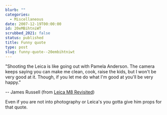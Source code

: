 ```yaml
---
blurb: ""
categories:
  - Miscellaneous
date: 2007-12-19T00:00:00
id: 20eMBihtniWT
scrubbed_2021: false
status: published
title: Funny quote
type: post
slug: funny-quote--20embihtniwt
---
```


"Shooting the Leica is like going out with Pamela Anderson. The
camera keeps saying you can make me clean, cook, raise the kids,
but I won't be very good at it. Though, if you let me do what I'm
good at you'll be very happy." 

-- James Russell (from
[Leica M8 Revisited](http://www.luminous-landscape.com/reviews/cameras/leica-m8-revisited.shtml))

Even if you are not into photography or Leica's you gotta give him
props for that quote.